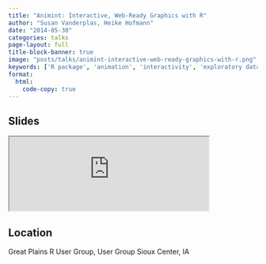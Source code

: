 ```yaml
---
title: "Animint: Interactive, Web-Ready Graphics with R"
author: "Susan Vanderplas, Heike Hofmann"
date: "2014-05-30"
categories: talks
page-layout: full
title-block-banner: true
image: "posts/talks/animint-interactive-web-ready-graphics-with-r.png"
keywords: ['R package', 'animation', 'interactivity', 'exploratory data analysis', 'visualization', 'Talk']
format:
  html:
    code-copy: true
---
```

 
## Slides

<iframe src='https://srvanderplas.github.io/Presentation-Archive/RUserGroups%20-%20Animint/animint.html' height='auto' width='80%'>
                        </iframe>
## Location

Great Plains R User Group, User Group
Sioux Center, IA
